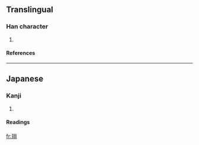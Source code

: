 ==Translingual==
===Han character===
{{Han char|rn=96|rad=玉|as=07|sn=11|four=|canj=一土火月 (MGFB)}}
# {{defn|Han|sort=玉07}}
====References====
{{Han ref|kx=0733.151|hdz=21115.111|uh=7411|ud=29713}}

----
==Japanese==
===Kanji===
{{ja-kanji|grade=|rs=玉07}}
# {{defn|Japanese}} 
====Readings====
{{ja-readings|on=[[さ]] (sa)|kun=[[ちいさい]] (chiisai), [[くさり]] (kusari)|nanori=}}

[[fr:琑]]
